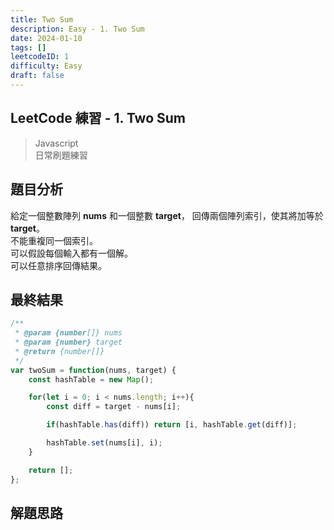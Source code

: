 ```yaml
---
title: Two Sum
description: Easy - 1. Two Sum
date: 2024-01-10
tags: []
leetcodeID: 1
difficulty: Easy
draft: false
---
```


## LeetCode 練習 - 1. Two Sum
> Javascript  
> 日常刷題練習

## 題目分析
給定一個整數陣列 **nums** 和一個整數 **target**，  回傳兩個陣列索引，使其將加等於 **target**。  
不能重複同一個索引。  
可以假設每個輸入都有一個解。  
可以任意排序回傳結果。

## 最終結果

```js:two-sum.js
/**
 * @param {number[]} nums
 * @param {number} target
 * @return {number[]}
 */
var twoSum = function(nums, target) {
    const hashTable = new Map();

    for(let i = 0; i < nums.length; i++){
        const diff = target - nums[i];

        if(hashTable.has(diff)) return [i, hashTable.get(diff)];

        hashTable.set(nums[i], i);
    }

    return [];
};
```

## 解題思路
